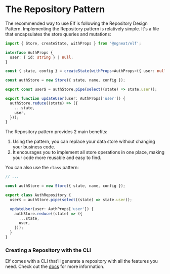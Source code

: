 # The Repository Pattern

The recommended way to use Elf is following the Repository Design Pattern. Implementing the Repository pattern is relatively simple. It's a file that encapsulates the store queries and mutations:

```ts title="auth.repository.ts"
import { Store, createState, withProps } from '@ngneat/elf';

interface AuthProps {
  user: { id: string } | null;
}

const { state, config } = createState(withProps<AuthProps>({ user: null }));

const authStore = new Store({ state, name, config });

export const user$ = authStore.pipe(select((state) => state.user));

export function updateUser(user: AuthProps['user']) {
  authStore.reduce((state) => ({
    ...state,
    user,
  }));
}
```

The Repository pattern provides 2 main benefits:

1. Using the pattern, you can replace your data store without changing your business code.
2. It encourages you to implement all store operations in one place, making your code more reusable and easy to find.

You can also use the `class` pattern:

```ts title="auth.repository.ts"
// ...

const authStore = new Store({ state, name, config });

export class AuthRepository {
  user$ = authStore.pipe(select((state) => state.user));

  updateUser(user: AuthProps['user']) {
    authStore.reduce((state) => ({
      ...state,
      user,
    }));
  }
}
```

### Creating a Repository with the CLI

Elf comes with a CLI that'll generate a repository with all the features you need. Check out the [docs](cli#repo) for more information.

